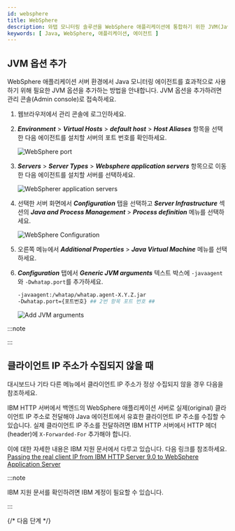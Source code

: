 ```yaml
---
id: websphere
title: WebSphere
description: 와탭 모니터링 솔루션을 WebSphere 애플리케이션에 통합하기 위한 JVM(Java Virtual Machine) 옵션 추가 방법에 대한 상세한 안내를 제공합니다. 사용자는 본 문서를 통해 자바(Java) 에이전트 설치 후 WebSphere 애플리케이션의 성능 및 가용성 모니터링을 위해 필요한 JVM 설정을 적용하는 방법을 단계별로 확인할 수 있습니다. 에이전트 설치 과정 중 필수 JVM 옵션의 구성과 WebSphere과의 원활한 통합을 위한 최적의 설정 방법, 힙스토그램 조회 방법을 포함하고 있습니다.
keywords: [ Java, WebSphere, 애플리케이션, 에이전트 ]
---
```


## JVM 옵션 추가

WebSphere 애플리케이션 서버 환경에서 Java 모니터링 에이전트를 효과적으로 사용하기 위해 필요한 JVM 옵션을 추가하는 방법을 안내합니다. JVM 옵션을 추가하려면 관리 콘솔(Admin console)로 접속하세요.

1. 웹브라우저에서 관리 콘솔에 로그인하세요.

1. ***Environment*** > ***Virtual Hosts*** > ***default host*** > ***Host Aliases*** 항목을 선택한 다음 에이전트를 설치할 서버의 포트 번호를 확인하세요.

    ![WebSphere port](https://img.whatap.io/media/agent_java/install/330.png)

1. ***Servers*** > ***Server Types*** > ***Websphere application servers*** 항목으로 이동한 다음 에이전트를 설치할 서버를 선택하세요.

    ![WebSpherer application servers](https://img.whatap.io/media/agent_java/install/300.png)

1. 선택한 서버 화면에서 ***Configuration*** 탭을 선택하고 ***Server Infrastructure*** 섹션의 ***Java and Process Management*** > ***Process definition*** 메뉴를 선택하세요.

    ![WebSphere Configuration](https://img.whatap.io/media/agent_java/install/310.png)

1. 오른쪽 메뉴에서 ***Additional Properties*** > ***Java Virtual Machine*** 메뉴를 선택하세요.

1. ***Configuration*** 탭에서 ***Generic JVM arguments*** 텍스트 박스에 ```-javaagent```와 ```-Dwhatap.port```를 추가하세요.

    ```bash
    -javaagent:/whatap/whatap.agent-X.Y.Z.jar
    -Dwhatap.port={포트번호} ## 2번 항목 포트 번호 ##
    ```

    ![Add JVM arguments](https://img.whatap.io/media/agent_java/install/340.png)

:::note


<Java17 /> 

:::


<Setheapmemory /> 

## 클라이언트 IP 주소가 수집되지 않을 때

대시보드나 기타 다른 메뉴에서 클라이언트 IP 주소가 정상 수집되지 않을 경우 다음을 참조하세요. 

IBM HTTP 서버에서 백엔드의 WebSphere 애플리케이션 서버로 실제(original) 클라이언트 IP 주소로 전달해야 Java 에이전트에서 유효한 클라이언트 IP 주소를 수집할 수 있습니다. 실제 클라이언트 IP 주소를 전달하려면 IBM HTTP 서버에서 HTTP 헤더(header)에 `X-Forwarded-For` 추가해야 합니다. 

이에 대한 자세한 내용은 IBM 지원 문서에서 다루고 있습니다. 다음 링크를 참조하세요. [Passing the real client IP from IBM HTTP Server 9.0 to WebSphere Application Server](https://www.ibm.com/support/pages/passing-real-client-ip-ibm-http-server-90-websphere-application-server)

:::note

IBM 지원 문서를 확인하려면 IBM 계정이 필요할 수 있습니다.

:::

{/* 다음 단계 */}

<Nextstep />